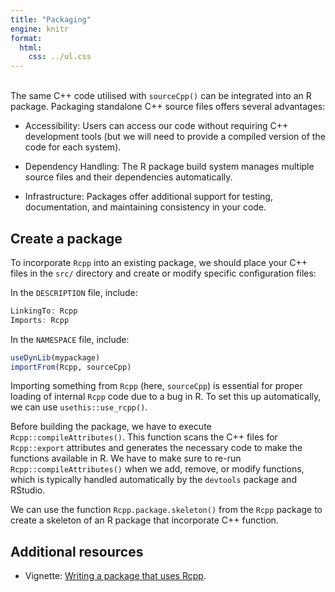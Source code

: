 ```yaml
---
title: "Packaging"
engine: knitr
format:
  html:
    css: ../ul.css
---
```


<br>
The same C++ code utilised with `sourceCpp()` can be integrated into an R package. Packaging standalone C++ source files offers several advantages:

* Accessibility: Users can access our code without requiring C++ development tools (but we will need to provide a compiled version of the code for each system).

* Dependency Handling: The R package build system manages multiple source files and their dependencies automatically.

* Infrastructure: Packages offer additional support for testing, documentation, and maintaining consistency in your code.

## Create a package

To incorporate `Rcpp` into an existing package, we should place your C++ files in the `src/` directory and create or modify specific configuration files:

In the `DESCRIPTION` file, include:
```r
LinkingTo: Rcpp
Imports: Rcpp
```

In the `NAMESPACE` file, include:
```r
useDynLib(mypackage)
importFrom(Rcpp, sourceCpp)
```

Importing something from `Rcpp` (here, `sourceCpp`) is essential for proper loading of internal `Rcpp` code due to a bug in R. To set this up automatically, we can use `usethis::use_rcpp()`.

Before building the package, we have to execute `Rcpp::compileAttributes()`. This function scans the C++ files for `Rcpp::export` attributes and generates the necessary code to make the functions available in R. We have to make sure to re-run `Rcpp::compileAttributes()` when we add, remove, or modify functions, which is typically handled automatically by the `devtools` package and RStudio.

::: {.callout-note appearance="simple"}

We can use the function `Rcpp.package.skeleton()` from the `Rcpp` package to create a skeleton of an R package that incorporate C++ function.

:::


## Additional resources

* Vignette: [Writing a package that uses Rcpp](https://cran.rstudio.com/web/packages/Rcpp/vignettes/Rcpp-package.pdf).
